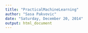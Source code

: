 ```yaml
---
title: "PracticalMachineLearning"
author: "Sasa Pakvovic"
date: "Saturday, December 20, 2014"
output: html_document
---
```

        
